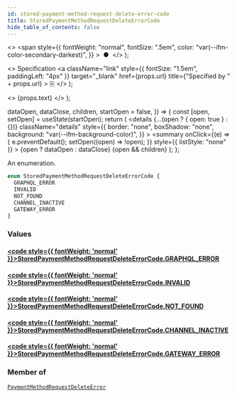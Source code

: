 ```yaml
---
id: stored-payment-method-request-delete-error-code
title: StoredPaymentMethodRequestDeleteErrorCode
hide_table_of_contents: false
---
```


  <>
    <span
      style={{
        fontWeight: "normal",
        fontSize: ".5em",
        color: "var(--ifm-color-secondary-darkest)",
      }}
    >
      &nbsp;●&nbsp;
    </span>
  </>
);

  <>
    Specification
    <a
      className="link"
      style={{ fontSize: "1.5em", paddingLeft: "4px" }}
      target="\_blank"
      href={props.url}
      title={"Specified by " + props.url}
    >
      ⎘
    </a>
  </>
);

  <>
    <span className={props.class}>{props.text}</span>
  </>
);


  dataOpen,
  dataClose,
  children,
  startOpen = false,
}) => {
  const [open, setOpen] = useState(startOpen);
  return (
    <details
      {...(open ? { open: true } : {})}
      className="details"
      style={{
        border: "none",
        boxShadow: "none",
        background: "var(--ifm-background-color)",
      }}
    >
      <summary
        onClick={(e) => {
          e.preventDefault();
          setOpen((open) => !open);
        }}
        style={{ listStyle: "none" }}
      >
        {open ? dataOpen : dataClose}
      </summary>
      {open && children}
    </details>
  );
};

An enumeration.

```graphql
enum StoredPaymentMethodRequestDeleteErrorCode {
  GRAPHQL_ERROR
  INVALID
  NOT_FOUND
  CHANNEL_INACTIVE
  GATEWAY_ERROR
}
```

### Values

#### [<code style={{ fontWeight: 'normal' }}>StoredPaymentMethodRequestDeleteErrorCode.<b>GRAPHQL_ERROR</b></code>](#)

>

#### [<code style={{ fontWeight: 'normal' }}>StoredPaymentMethodRequestDeleteErrorCode.<b>INVALID</b></code>](#)

>

#### [<code style={{ fontWeight: 'normal' }}>StoredPaymentMethodRequestDeleteErrorCode.<b>NOT_FOUND</b></code>](#)

>

#### [<code style={{ fontWeight: 'normal' }}>StoredPaymentMethodRequestDeleteErrorCode.<b>CHANNEL_INACTIVE</b></code>](#)

>

#### [<code style={{ fontWeight: 'normal' }}>StoredPaymentMethodRequestDeleteErrorCode.<b>GATEWAY_ERROR</b></code>](#)

>

### Member of

[`PaymentMethodRequestDeleteError`](../../../api-reference/payments/objects/payment-method-request-delete-error) <Badge class="badge badge--secondary" text="object"/>
